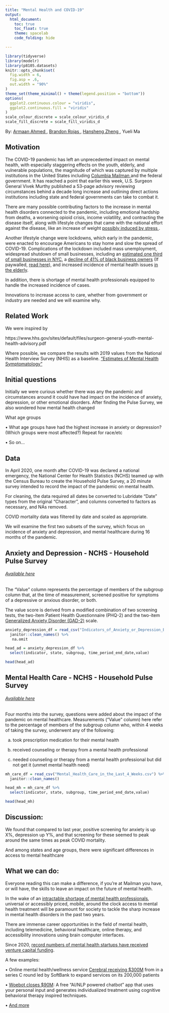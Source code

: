 ```yaml
---
title: "Mental Health and COVID-19"
output: 
  html_document:
    toc: true
    toc_float: true
    theme: spacelab
    code_folding: hide

---
```


```r
library(tidyverse)
library(modelr)
library(p8105.datasets)
knitr::opts_chunk$set(
  fig.width = 6,
  fig.asp = .6,
  out.width = "90%"
)
theme_set(theme_minimal() + theme(legend.position = "bottom"))
options(
  ggplot2.continuous.colour = "viridis",
  ggplot2.continuous.fill = "viridis"
)
scale_colour_discrete = scale_colour_viridis_d
scale_fill_discrete = scale_fill_viridis_d

```

By: <a href = "https://armaanahmed.github.io/">Armaan Ahmed </a> , <a href = "https://brojasnyc.github.io/br2598.github.io/">Brandon Rojas </a> , <a href = "https://albinomeese.github.io/hz2711.github.io/ ">Hansheng Zheng </a> , Yueli Ma 

## Motivation

The COVID-19 pandemic has left an unprecedented impact on mental health, with especially staggering effects on the youth, elderly, and vulnerable populations, the magnitude of which was captured by multiple institutions in the United States including <a href = "https://www.publichealth.columbia.edu/public-health-now/news/covid-19-pandemic-impacts-mental-health-worldwide /">Columbia Mailman </a> and the federal government. It has reached a point that earlier this week, U.S. Surgeon General Vivek Murthy published a 53-page advisory reviewing circumstances behind a decade long increase and outlining direct actions institutions including state and federal governments can take to combat it. 

There are many possible contributing factors to the increase in mental health disorders connected to the pandemic, including emotional hardship from deaths, a worsening opioid crisis, income volatility, and contracting the disease itself, along with lifestyle changes that came with the national effort against the disease, like an increase of weight <a href = "https://www.health.harvard.edu/blog/did-we-really-gain-weight-during-the-pandemic-202110052606#:~:text=As%20it%20turns%20out%2C%2039,2%25%20gaining%20over%2027.5%20pounds.">possibly induced by stress <a>.

Another lifestyle change were lockdowns, which early in the pandemic, were enacted to encourage Americans to stay home and slow the spread of COVID-19. Complications of the lockdown included mass unemployment, widespread shutdown of small businesses, including an <a href="https://www.nytimes.com/2020/08/03/nyregion/nyc-small-businesses-closing-coronavirus.html">estimated one third of small businesses in NYC</a>, a <a href="https://www.bloomberg.com/news/articles/2020-06-08/black-business-owners-suffer-41-drop-in-covid-19-lockdowns">decline of 41% of black business owners</a> (If paywalled, <a href="https://drive.google.com/file/d/1so5hfe7FaEf6Newl-XENT8gfIQWiQKb9/view?usp=sharing">read here</a>), and increased incidence of mental health issues <a
href="https://icap.columbia.edu/tools_resources/silver-survey-summary-sheet/">in the elderly</a>. 


In addition, there is shortage of mental health professionals equipped to handle the increased incidence of cases. 


Innovations to increase access to care, whether from government or industry are needed and we will examine why.


## Related Work

We were inspired by

https://www.hhs.gov/sites/default/files/surgeon-general-youth-mental-health-advisory.pdf 

Where possible, we compare the results with 2019 values from the National Health Interview Survey (NHIS) as a baseline. <a href="https://www.cdc.gov/nchs/data/nhis/mental-health-monthly-508.pdf/"> "Estimates of Mental Health Symptomatology" </a>


## Initial questions

Initially we were curious whether there was any the pandemic and circumstances around it could have had impact on the incidence of anxiety, depression, or other emotional disorders. After finding the Pulse Survey, we also wondered how mental health changed 

What age groups

•	What age groups have had the highest increase in anxiety or depression? (Which groups were most affected?) Repeat for race/etc

•	So on...
    

## Data

In April 2020, one month after COVID-19 was declared a national emergency, the National Center for Health Statistics (NCHS) teamed up with the Census Bureau to create the Household Pulse Survey, a 20 minute survey intended to record the impact of the pandemic on mental health.

For cleaning, the data required all dates be converted to Lubridate "Date" types from the original "Character", and columns converted to factors as necessary, and NAs removed.

COVID mortality data was filtered by date and scaled as appropriate.

We will examine the first two subsets of the survey, which focus on incidence of anxiety and depression, and mental healthcare during 16 months of the pandemic.




## Anxiety and Depression - NCHS - Household Pulse Survey
<a href = "https://data.cdc.gov/NCHS/Indicators-of-Anxiety-or-Depression-Based-on-Repor/8pt5-q6wp"> <h6>Available here</h6></a>

The "Value" column represents the percentage of members of the subgroup column that, at the time of measurement,  screened positive for symptoms of a depressive or anxious disorder, or both.

The value score is derived from a modified combination of two screening tests, the two-item <a href = "https://www.hiv.uw.edu/page/mental-health-screening/phq-2/"> </a> Patient Health Questionnaire (PHQ-2) and the two-item <a href = "https://www.hiv.uw.edu/page/mental-health-screening/gad-2 /"> Generalized Anxiety Disorder (GAD-2)</a>  scale. 

```r
anxiety_depression_df = read_csv("Indicators_of_Anxiety_or_Depression_Based_on_Reported_Frequency_of_Symptoms_During_Last_7_Days.csv") %>% 
  janitor::clean_names() %>% 
   na.omit

head_ad = anxiety_depression_df %>% 
  select(indicator, state, subgroup, time_period_end_date,value)

head(head_ad)
```
## Mental Health Care - NCHS - Household Pulse Survey

<a href = "https://data.cdc.gov/NCHS/Mental-Health-Care-in-the-Last-4-Weeks/yni7-er2q"> <h6>Available here</h6></a>

Four months into the survey, questions were added about the impact of the pandemic on mental healthcare. Measurements ("Value" column) here refer to the percentage of members of the subgroup column who, within 4 weeks of taking the survey, underwent any of the following:

a) took prescription medication for their mental health

b) received counseling or therapy from a mental health professional 

c) needed counseling or therapy from a mental health professional but did not get it (unmet mental health need)


```r
mh_care_df = read_csv("Mental_Health_Care_in_the_Last_4_Weeks.csv") %>%  
  janitor::clean_names() 

head_mh = mh_care_df %>% 
  select(indicator, state, subgroup, time_period_end_date,value)

head(head_mh)

```


## Discussion:
We found that compared to last year, positive screening for anxiety is up X%, depression up Y%, and that screening for these seemed to peak around the same times as peak COVID mortality. 

And among states and age groups, there were significant differences in access to mental healthcare

## What we can do:


Everyone reading this can make a difference, if you’re at Mailman you have, or will have, the skills to leave an impact on the future of mental health. 

In the wake of an <a href="https://usafacts.org/articles/over-one-third-of-americans-live-in-areas-lacking-mental-health-professionals/">intractable shortage of mental health professionals</a>, universal or accessibly priced, mobile, around the clock access to mental health treatment will be paramount for society to tackle the sharp increase in mental health disorders in the past two years.

There are immense career opportunities in the field of mental health, including telemedicine, behavioral healthcare, online therapy, and accessibility innovations using brain computer interfaces.

Since 2020, <a href="https://www.forbes.com/sites/katiejennings/2021/06/07/venture-funding-for-mental-health-startups-hits-record-high-as-anxiety-depression-skyrocket/?sh=4c4ea68a1116">record numbers of mental health startups have received venture capital funding</a>. 

A few examples:

• Online mental health/wellness service <a href="https://www.fiercehealthcare.com/tech/softbank-leads-mental-health-startup-cerebral-s-300m-round-propelling-valuation-to-4-8b.%20Published%20December%208,%202021.">Cerebral receiving $300M</a> from in a series C round led by SoftBank to expand services on its 200,000 patients

• <a href="https://www.fiercebiotech.com/medtech/digital-therapist-woebot-perks-up-90m-for-ai-powered-mental-health-platform.%20Published%20July%2021,%202021.%20Accessed%20December%2010,%202021.">Woebot closes $90M</a>: A free “AI/NLP powered chatbot” app that uses your personal input and generates individualized treatment using cognitive behavioral therapy inspired techniques.</p>

• <a href="https://www.whatif.vc/portfolio">And more</a>